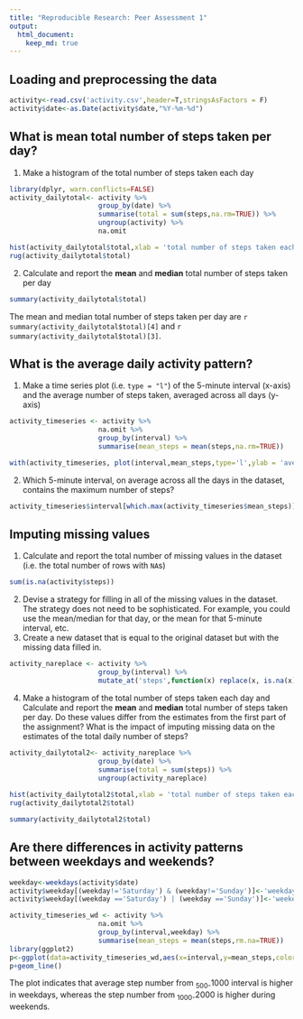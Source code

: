 ```yaml
---
title: "Reproducible Research: Peer Assessment 1"
output: 
  html_document: 
    keep_md: true
---
```


## Loading and preprocessing the data
```r
activity<-read.csv('activity.csv',header=T,stringsAsFactors = F)
activity$date<-as.Date(activity$date,"%Y-%m-%d")
```

## What is mean total number of steps taken per day?
1. Make a histogram of the total number of steps taken each day
```r
library(dplyr, warn.conflicts=FALSE)
activity_dailytotal<- activity %>% 
                      group_by(date) %>%
                      summarise(total = sum(steps,na.rm=TRUE)) %>%
                      ungroup(activity) %>% 
                      na.omit 

hist(activity_dailytotal$total,xlab = 'total number of steps taken each day',main = 'Histogram of \ntotal number of steps taken each day',ylim = c(0,35))
rug(activity_dailytotal$total)
```

2. Calculate and report the **mean** and **median** total number of steps taken per day
```r
summary(activity_dailytotal$total)
```
The mean and median total number of steps taken per day are `r summary(activity_dailytotal$total)[4]` and `r summary(activity_dailytotal$total)[3]`.

## What is the average daily activity pattern?
1. Make a time series plot (i.e. `type = "l"`) of the 5-minute interval (x-axis) and the average number of steps taken, averaged across all days (y-axis)

```r
activity_timeseries <- activity %>% 
                      na.omit %>%
                      group_by(interval) %>%
                      summarise(mean_steps = mean(steps,na.rm=TRUE)) 

with(activity_timeseries, plot(interval,mean_steps,type='l',ylab = 'average number of steps taken in 5min intervals',main='time series of average number of steps'))
```

2. Which 5-minute interval, on average across all the days in the dataset, contains the maximum number of steps?
```r
activity_timeseries$interval[which.max(activity_timeseries$mean_steps)]
```

## Imputing missing values
1. Calculate and report the total number of missing values in the dataset (i.e. the total number of rows with `NA`s)
```r
sum(is.na(activity$steps))
```

2. Devise a strategy for filling in all of the missing values in the dataset. The strategy does not need to be sophisticated. For example, you could use the mean/median for that day, or the mean for that 5-minute interval, etc.
3. Create a new dataset that is equal to the original dataset but with the missing data filled in.

```r
activity_nareplace <- activity %>% 
                      group_by(interval) %>%
                      mutate_at('steps',function(x) replace(x, is.na(x), mean(x,na.rm=TRUE)))
```               

4. Make a histogram of the total number of steps taken each day and Calculate and report the **mean** and **median** total number of steps taken per day. Do these values differ from the estimates from the first part of the assignment? What is the impact of imputing missing data on the estimates of the total daily number of steps?

```r
activity_dailytotal2<- activity_nareplace %>% 
                      group_by(date) %>%
                      summarise(total = sum(steps)) %>%
                      ungroup(activity_nareplace) 
        
hist(activity_dailytotal2$total,xlab = 'total number of steps taken each day',main = 'Histogram of \ntotal number of steps taken each day (NA replaced)',ylim=c(0,35))
rug(activity_dailytotal2$total)
```

```r
summary(activity_dailytotal2$total)
```


## Are there differences in activity patterns between weekdays and weekends?
```r
weekday<-weekdays(activity$date)
activity$weekday[(weekday!='Saturday') & (weekday!='Sunday')]<-'weekday'
activity$weekday[(weekday =='Saturday') | (weekday =='Sunday')]<-'weekend'

activity_timeseries_wd <- activity %>% 
                      na.omit %>%
                      group_by(interval,weekday) %>%
                      summarise(mean_steps = mean(steps,rm.na=TRUE)) 
library(ggplot2)
p<-ggplot(data=activity_timeseries_wd,aes(x=interval,y=mean_steps,color=weekday))
p+geom_line()
```

The plot indicates that average step number from ~500-~1000 interval is higher in weekdays, whereas the step number from ~1000-~2000 is higher during weekends.

